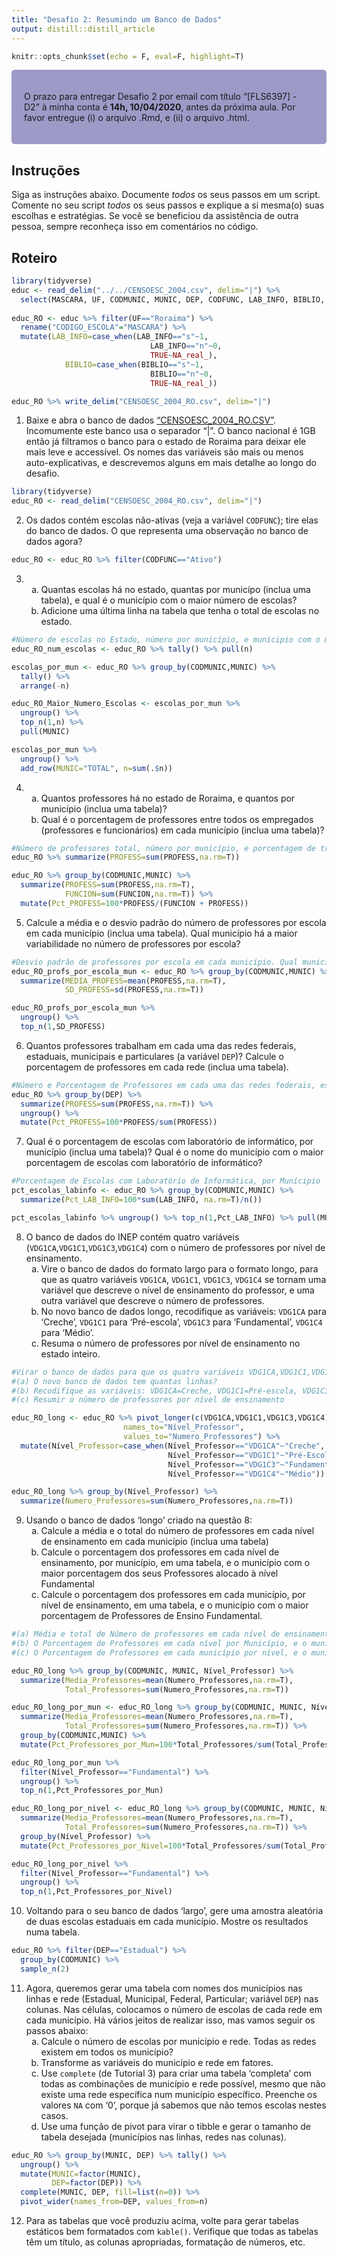 ```yaml
---
title: "Desafio 2: Resumindo um Banco de Dados"
output: distill::distill_article
---
```


```r
knitr::opts_chunk$set(echo = F, eval=F, highlight=T)
```


<style>
div.purple { background-color:#9e9ac8; border-radius: 5px; padding: 20px;}
</style>

<div class = "purple">
O prazo para entregar Desafio 2 por email com título “[FLS6397] - D2” à minha conta é **14h, 10/04/2020**, antes da próxima aula. Por favor entregue (i) o arquivo .Rmd, e (ii) o arquivo .html.
</div>

## Instruções

Siga as instruções abaixo. Documente *todos* os seus passos em um script. Comente no seu script *todos* os seus passos e explique a si mesma(o) suas escolhas e estratégias. Se você se beneficiou da assistência de outra pessoa, sempre reconheça isso em comentários no código.

## Roteiro

```r
library(tidyverse)
educ <- read_delim("../../CENSOESC_2004.csv", delim="|") %>% 
  select(MASCARA, UF, CODMUNIC, MUNIC, DEP, CODFUNC, LAB_INFO, BIBLIO, PROFESS, FUNCION, VDG1CA,VDG1C1,VDG1C3,VDG1C4)
  
educ_RO <- educ %>% filter(UF=="Roraima") %>%
  rename("CODIGO_ESCOLA"="MASCARA") %>%
  mutate(LAB_INFO=case_when(LAB_INFO=="s"~1,
                               LAB_INFO=="n"~0,
                               TRUE~NA_real_),
            BIBLIO=case_when(BIBLIO=="s"~1,
                               BIBLIO=="n"~0,
                               TRUE~NA_real_))

educ_RO %>% write_delim("CENSOESC_2004_RO.csv", delim="|")
```

1. Baixe e abra o banco de dados ["CENSOESC_2004_RO.CSV"](https://raw.githubusercontent.com/JonnyPhillips/Ciencia_de_Dados/master/Desafios/CENSOESC_2004_RO.csv). Incomumente este banco usa o separador "|". O banco nacional é 1GB então já filtramos o banco para o estado de Roraima para deixar ele mais leve e accessível. Os nomes das variáveis são mais ou menos auto-explicativas, e descrevemos alguns em mais detalhe ao longo do desafio.

```r
library(tidyverse)
educ_RO <- read_delim("CENSOESC_2004_RO.csv", delim="|")
```


2. Os dados contém escolas não-ativas (veja a variável `CODFUNC`); tire elas do banco de dados. O que representa uma observação no banco de dados agora?

```r
educ_RO <- educ_RO %>% filter(CODFUNC=="Ativo")
```

3. (a) Quantas escolas há no estado, quantas por municípo (inclua uma tabela), e qual é o município com o maior número de escolas?  
    (b) Adicione uma última linha na tabela que tenha o total de escolas no estado.

```r
#Número de escolas no Estado, número por município, e munícipio com o maior número de escolas
educ_RO_num_escolas <- educ_RO %>% tally() %>% pull(n)

escolas_por_mun <- educ_RO %>% group_by(CODMUNIC,MUNIC) %>% 
  tally() %>%
  arrange(-n) 

educ_RO_Maior_Numero_Escolas <- escolas_por_mun %>%
  ungroup() %>%
  top_n(1,n) %>%
  pull(MUNIC)

escolas_por_mun %>% 
  ungroup() %>%
  add_row(MUNIC="TOTAL", n=sum(.$n))
```

4. (a) Quantos professores há no estado de Roraima, e quantos por município (inclua uma tabela)?  
    (b) Qual é o porcentagem de professores entre todos os empregados (professores e funcionários) em cada município (inclua uma tabela)?

```r
#Número de professores total, número por município, e porcentagem de trabalhadores (funcionários e professores) que são professores em cada município
educ_RO %>% summarize(PROFESS=sum(PROFESS,na.rm=T))

educ_RO %>% group_by(CODMUNIC,MUNIC) %>% 
  summarize(PROFESS=sum(PROFESS,na.rm=T),
            FUNCION=sum(FUNCION,na.rm=T)) %>%
  mutate(Pct_PROFESS=100*PROFESS/(FUNCION + PROFESS))
```

5. Calcule a média e o desvio padrão do número de professores por escola em cada município (inclua uma tabela). Qual município há a maior variabilidade no número de professores por escola?

```r
#Desvio padrão de professores por escola em cada município. Qual município tem a maior variabilidade?
educ_RO_profs_por_escola_mun <- educ_RO %>% group_by(CODMUNIC,MUNIC) %>%
  summarize(MEDIA_PROFESS=mean(PROFESS,na.rm=T),
            SD_PROFESS=sd(PROFESS,na.rm=T))

educ_RO_profs_por_escola_mun %>%
  ungroup() %>%
  top_n(1,SD_PROFESS)
```

6. Quantos professores trabalham em cada uma das redes federais, estaduais, municipais e particulares (a variável `DEP`)? Calcule o porcentagem de professores em cada rede (inclua uma tabela).

```r
#Número e Porcentagem de Professores em cada uma das redes federais, estaduais, municipais e particulares
educ_RO %>% group_by(DEP) %>%
  summarize(PROFESS=sum(PROFESS,na.rm=T)) %>%
  ungroup() %>%
  mutate(Pct_PROFESS=100*PROFESS/sum(PROFESS))
```

7. Qual é o porcentagem de escolas com laboratório de informático, por município (inclua uma tabela)? Qual é o nome do município com o maior porcentagem de escolas com laboratório de informático?

```r
#Porcentagem de Escolas com Laboratório de Informática, por Munícipio
pct_escolas_labinfo <- educ_RO %>% group_by(CODMUNIC,MUNIC) %>%
  summarize(Pct_LAB_INFO=100*sum(LAB_INFO, na.rm=T)/n())

pct_escolas_labinfo %>% ungroup() %>% top_n(1,Pct_LAB_INFO) %>% pull(MUNIC)
```

8. O banco de dados do INEP contém quatro variáveis (`VDG1CA`,`VDG1C1`,`VDG1C3`,`VDG1C4`) com o número de professores por nível de ensinamento.   
    (a) Vire o banco de dados do formato largo para o formato longo, para que as quatro variáveis `VDG1CA`, `VDG1C1`, `VDG1C3`, `VDG1C4` se tornam uma variável que descreve o nível de ensinamento do professor, e uma outra variável que descreve o número de professores.
    (b) No novo banco de dados longo, recodifique as variáveis: `VDG1CA` para 'Creche', `VDG1C1` para 'Pré-escola', `VDG1C3` para 'Fundamental', `VDG1C4` para 'Médio'.  
    (c) Resuma o número de professores por nível de ensinamento no estado inteiro.

```r
#Virar o banco de dados para que os quatro variáveis VDG1CA,VDG1C1,VDG1C3,VDG1C4 se tornam para o formato 'longo' em que uma variável descreve o nível de ensinamento do professor, e outra variável descreve o número de professores.
#(a) O novo banco de dados tem quantas linhas?
#(b) Recodifique as variáveis: VDG1CA=Creche, VDG1C1=Pré-escola, VDG1C3=Fundamental, VDG1C4=Médio
#(c) Resumir o número de professores por nível de ensinamento

educ_RO_long <- educ_RO %>% pivot_longer(c(VDG1CA,VDG1C1,VDG1C3,VDG1C4),
                         names_to="Nível_Professor",
                         values_to="Numero_Professores") %>%
  mutate(Nível_Professor=case_when(Nível_Professor=="VDG1CA"~"Creche",
                                   Nível_Professor=="VDG1C1"~"Pré-Escola",
                                   Nível_Professor=="VDG1C3"~"Fundamental",
                                   Nível_Professor=="VDG1C4"~"Médio"))

educ_RO_long %>% group_by(Nível_Professor) %>%
  summarize(Numero_Professores=sum(Numero_Professores,na.rm=T))
```

9. Usando o banco de dados 'longo' criado na questão 8:  
    (a) Calcule a média e o total do número de professores em cada nível de ensinamento em cada município (inclua uma tabela)
    (b) Calcule o porcentagem dos professores em cada nível de ensinamento, por município, em uma tabela, e o município com o maior porcentagem dos seus Professores alocado à nível Fundamental
    (c) Calcule o porcentagem dos professores em cada município, por nível de ensinamento, em uma tabela, e o município com o maior porcentagem de Professores de Ensino Fundamental.

```r
#(a) Média e total de Número de professores em cada nível de ensinamento em cada município
#(b) O Porcentagem de Professores em cada nível por Município, e o município com o maior porcentagem de Professores alocado à nível Fundamental
#(c) O Porcentagem de Professores em cada município por nível, e o município com o maior porcentagem de todos os Professores da nível Fundemantal

educ_RO_long %>% group_by(CODMUNIC, MUNIC, Nível_Professor) %>%
  summarize(Media_Professores=mean(Numero_Professores,na.rm=T),
            Total_Professores=sum(Numero_Professores,na.rm=T))

educ_RO_long_por_mun <- educ_RO_long %>% group_by(CODMUNIC, MUNIC, Nível_Professor) %>%
  summarize(Media_Professores=mean(Numero_Professores,na.rm=T),
            Total_Professores=sum(Numero_Professores,na.rm=T)) %>%
  group_by(CODMUNIC,MUNIC) %>%
  mutate(Pct_Professores_por_Mun=100*Total_Professores/sum(Total_Professores,na.rm=T))

educ_RO_long_por_mun %>%
  filter(Nível_Professor=="Fundamental") %>%
  ungroup() %>%
  top_n(1,Pct_Professores_por_Mun)

educ_RO_long_por_nivel <- educ_RO_long %>% group_by(CODMUNIC, MUNIC, Nível_Professor) %>%
  summarize(Media_Professores=mean(Numero_Professores,na.rm=T),
            Total_Professores=sum(Numero_Professores,na.rm=T)) %>%
  group_by(Nível_Professor) %>%
  mutate(Pct_Professores_por_Nivel=100*Total_Professores/sum(Total_Professores,na.rm=T))

educ_RO_long_por_nivel %>%
  filter(Nível_Professor=="Fundamental") %>%
  ungroup() %>%
  top_n(1,Pct_Professores_por_Nivel)

```

10. Voltando para o seu banco de dados 'largo', gere uma amostra aleatória de duas escolas estaduais em cada município. Mostre os resultados numa tabela.

```r
educ_RO %>% filter(DEP=="Estadual") %>% 
  group_by(CODMUNIC) %>%
  sample_n(2)
```

11. Agora, queremos gerar uma tabela com nomes dos municípios nas linhas e rede (Estadual, Municipal, Federal, Particular; variável `DEP`) nas colunas. Nas células, colocamos o número de escolas de cada rede em cada município. Há vários jeitos de realizar isso, mas vamos seguir os passos abaixo:  
    (a) Calcule o número de escolas por município e rede. Todas as redes existem em todos os município?
    (b) Transforme as variáveis do município e rede em fatores.  
    (c) Use `complete` (de Tutorial 3) para criar uma tabela 'completa' com todas as combinações de município e rede possível, mesmo que não existe uma rede específica num município específico. Preenche os valores `NA` com '0', porque já sabemos que não temos escolas nestes casos.  
    (d) Use uma função de pivot para virar o tibble e gerar o tamanho de tabela desejada (municípios nas linhas, redes nas colunas).  

```r
educ_RO %>% group_by(MUNIC, DEP) %>% tally() %>% 
  ungroup() %>% 
  mutate(MUNIC=factor(MUNIC),
         DEP=factor(DEP)) %>%
  complete(MUNIC, DEP, fill=list(n=0)) %>%
  pivot_wider(names_from=DEP, values_from=n)
```

12. Para as tabelas que você produziu acima, volte para gerar tabelas estáticos bem formatados com `kable()`. Verifique que todas as tabelas têm um título, as colunas apropriadas, formatação de números, etc.





